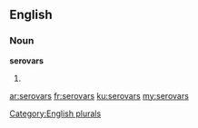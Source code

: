 ==English==

===Noun===
'''serovars'''

# {{plural of|serovar}}

[[Category:English plurals]]

[[ar:serovars]]
[[fr:serovars]]
[[ku:serovars]]
[[my:serovars]]